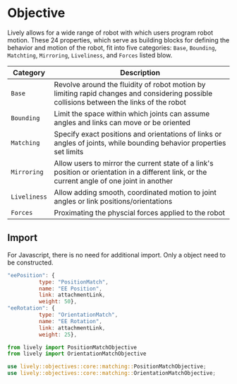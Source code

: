 # Objective

Lively allows for a wide range of robot with which users program robot motion. These 24 properties, which serve as building blocks for defining the behavior and motion of the robot, fit into five categories: 
`Base`, `Bounding`, `Matchting`, `Mirroring`, `Liveliness`, and `Forces` listed blow. 

| Category | Description |
| --- | --- | 
| `Base` | Revolve around the fluidity of robot motion by limiting rapid changes and considering possible collisions between the links of the robot |
| `Bounding` | Limit the space within which joints can assume angles and links can move or be oriented | 
| `Matching` | Specify exact positions and orientations of links or angles of joints, while bounding behavior properties set limits |
| `Mirroring` | Allow users to mirror the current state of a link's position or orientation in a different link, or the current angle of one joint in another |
| `Liveliness` | Allow adding smooth, coordinated motion to joint angles or link positions/orientations |
| `Forces` | Proximating the physcial forces applied to the robot |

## Import



For Javascript, there is no need for additional import. Only a object need to be constructed. 

<Tabs>
  <TabItem value="js" label="Javascript">

  ```js
  "eePosition": {
            type: "PositionMatch",
            name: "EE Position",
            link: attachmentLink,
            weight: 50},
  "eeRotation": {
            type: "OrientationMatch",
            name: "EE Rotation",
            link: attachmentLink,
            weight: 25},
  ```

  </TabItem>
  <TabItem value="py" label="Python">

  ```py
  from lively import PositionMatchObjective 
  from lively import OrientationMatchObjective
  ```
   </TabItem>
   <TabItem value= "rust" label="Rust"> 

   ```rust
   use lively::objectives::core::matching::PositionMatchObjective;
   use lively::objectives::core::matching::OrientationMatchObjective;
   ``` 
   </TabItem>
</Tabs> 




